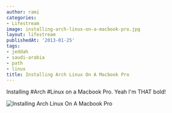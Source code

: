 ```yaml
---
author: rami
categories:
- Lifestream
image: installing-arch-linux-on-a-macbook-pro.jpg
layout: lifestream
publishedAt: '2013-01-25'
tags:
- jeddah
- saudi-arabia
- path
- linux
title: Installing Arch Linux On A Macbook Pro
---
```


Installing #Arch #Linux on a Macbook Pro. Yeah I'm THAT bold!

![Installing Arch Linux On A Macbook Pro](/assets/images/content/lifestream/installing-arch-linux-on-a-macbook-pro.jpg)
